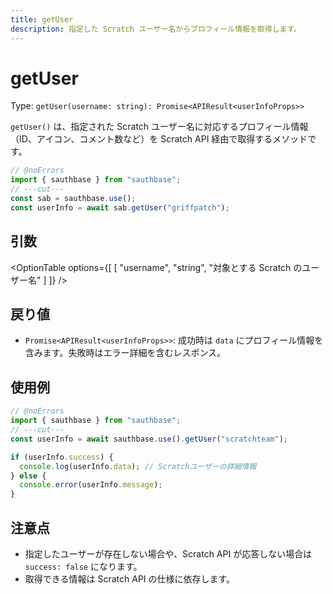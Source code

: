 ```yaml
---
title: getUser
description: 指定した Scratch ユーザー名からプロフィール情報を取得します。
---
```



# getUser

Type: `getUser(username: string): Promise<APIResult<userInfoProps>>`

`getUser()` は、指定された Scratch ユーザー名に対応するプロフィール情報（ID、アイコン、コメント数など）を Scratch API 経由で取得するメソッドです。

```ts filename="TypeScript" showLineNumbers twoslash
// @noErrors
import { sauthbase } from "sauthbase";
// ---cut---
const sab = sauthbase.use();
const userInfo = await sab.getUser("griffpatch");
```

## 引数

<OptionTable
options={[
  [
    "username",
    "string",
    "対象とする Scratch のユーザー名"
  ]
]}
/>

## 戻り値

- `Promise<APIResult<userInfoProps>>`: 成功時は `data` にプロフィール情報を含みます。失敗時はエラー詳細を含むレスポンス。

## 使用例

```ts filename="TypeScript" showLineNumbers twoslash
// @noErrors
import { sauthbase } from "sauthbase";
// ---cut---
const userInfo = await sauthbase.use().getUser("scratchteam");

if (userInfo.success) {
  console.log(userInfo.data); // Scratchユーザーの詳細情報
} else {
  console.error(userInfo.message);
}
```

## 注意点

- 指定したユーザーが存在しない場合や、Scratch API が応答しない場合は `success: false` になります。
- 取得できる情報は Scratch API の仕様に依存します。
